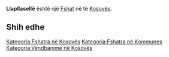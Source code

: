 {{Fshat në Kosovës
 | Emri                = Llapllasellë
| sqi_N_name = Llapllasellë
| sqi_N_FULL_NAME_RO = Llapllasellë
| sqi_N_FULL_NAME_ND_RO = Llapllaselle
| sqi_N_SORT_NAME_RG = LLAPLLASELLE
| sqi_N_FULL_NAME_RG = Llapllasellë
| sqi_N_FULL_NAME_ND_RG = Llapllaselle
| sqi_V_name = Fshati Llap
| sqi_V_FULL_NAME_RO = Fshati Llap Llapje Sellë
| sqi_V_FULL_NAME_ND_RO = Fshati Llap Llapje Selle
| sqi_V_SORT_NAME_RG = FSHATILLAP LLAPJESELLE
| sqi_V_FULL_NAME_RG = Fshati Llap Llapje Sellë
| sqi_V_FULL_NAME_ND_RG = Fshati Llap Llapje Selle
| srp_N_name = Laplje Selo
| srp_N_FULL_NAME_RO = Laplje Selo
| srp_N_FULL_NAME_ND_RO = Laplje Selo
| srp_N_SORT_NAME_RG = LAPLJESELO
| srp_N_FULL_NAME_RG = Laplje Selo
| srp_N_FULL_NAME_ND_RG = Laplje Selo
| srp_NS_name = Лапље Село
| srp_NS_FULL_NAME_RO = Лапље Село
| srp_NS_FULL_NAME_ND_RO = Лапље Село
| srp_NS_SORT_NAME_RG = ЛАПЉЕСЕЛО
| srp_NS_FULL_NAME_RG = Лапље Село
| srp_NS_FULL_NAME_ND_RG = Лапље Село
| std_V_name = Kadiköj
| std_V_FULL_NAME_RO = Kadiköj Kadikej
| std_V_FULL_NAME_ND_RO = Kadikoj Kadikej
| std_V_SORT_NAME_RG = KADIKOJ KADIKEJ
| std_V_FULL_NAME_RG = Kadiköj Kadikej
| std_V_FULL_NAME_ND_RG = Kadikoj Kadikej

 | Emri (Rasa dhanore) = 
 | Figura              = 
 | Shteti              = Kosovo
 | Komuna              = 
 | Kodi postar         = 
 | Sipërfaqja          = 

 | Popullsia           = 

 | Regj. i popullsisë  = 
 | Dend. e popullsisë  = 
 | Faqja zyrtare       = 
 <!--- Koordinatat ----> 
 | Gjerësia            = 42.596667
 | Gjatësia            = 21.140833
 | Lartësia            = 
}}
'''Llapllasellë''' është një [[Fshat]] në [[]] të [[Kosovës]].

<!-- == Gjeografia == -->
<!-- == Historia == -->
<!-- == Demografia == -->
== Shih edhe ==
{{Komuna }}
{{Kosovo-Administrata-Cung}}

[[Kategoria:Fshatra në Kosovës]]
[[Kategoria:Fshatra në Kommunes ]]
[[Kategoria:Vendbanime në Kosovës]]